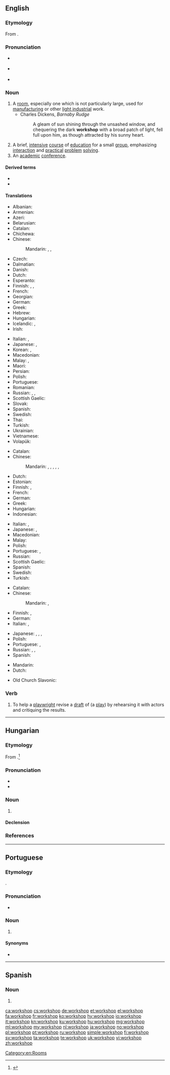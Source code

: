 {{also|Workshop}}
==English==
{{was wotd|2007|December|24}}

===Etymology===
From {{compound|work|shop|lang=en}}.

===Pronunciation===
* {{a|RP}} {{IPA|/ˈwɜːk.ʃɒp/|lang=en}}
* {{a|US}} {{IPA|/ˈwɝk.ʃɑp/|lang=en}}
* {{audio|en-us-workshop.ogg|Audio (US)|lang=en}}

===Noun===
{{en-noun|head=[[work]][[shop]]}}

# A [[room]], especially one which is not particularly large, used for [[manufacturing]] or other [[light industry|light industrial]] work.
#* Charles Dickens, ''Barnaby Rudge''
#*: A gleam of sun shining through the unsashed window, and chequering the dark '''workshop''' with a broad patch of light, fell full upon him, as though attracted by his sunny heart.
# A brief, [[intensive]] [[course]] of [[education]] for a small [[group]], emphasizing [[interaction]] and [[practical]] [[problem]] [[solving]].
# An [[academic]] [[conference]].

====Derived terms====
* {{l|en|idle hands are the devil's workshop}}
* {{l|en|Santa's workshop}}

====Translations====
{{trans-top|small manufacturing room}}
* Albanian: {{t-needed|sq}}
* Armenian: {{t|hy|արհեստանոց}}
* Azeri: {{t|az|atelye}}
* Belarusian: {{t|be|майстэ́рня|f|sc=Cyrl}}
* Catalan: {{t+|ca|taller|m}}
* Chichewa: {{t|ny|shopo}}
* Chinese:
*: Mandarin: {{t+|cmn|車間|sc=Hani}}, {{t+|cmn|车间|tr=chējiān|sc=Hani}}, {{t+|cmn|作坊|tr=zuōfang|sc=Hani}}
* Czech: {{t|cs|dílna|f}}
* Dalmatian: {{t|dlm|botaiga|f}}
* Danish: {{t|da|værksted|n}}
* Dutch: {{t+|nl|atelier|n}}
* Esperanto: {{t-needed|eo}}
* Finnish: {{t|fi|työpaja}}, {{t+|fi|verstas}}, {{t+|fi|paja}}
* French: {{t+|fr|atelier|m}}
* Georgian: {{t|ka|სახელოსნო}}
* German: {{t+|de|Werkstatt|f}}
* Greek: {{t+|el|εργαστήριο|n}}
* Hebrew: {{t+|he|סַדְנָה|f|tr=sadná}}
* Hungarian: {{t+|hu|műhely}}
* Icelandic: {{t+|is|smiðja|f}}, {{t+|is|verkstæði|n}}
* Irish: {{t|ga|ceárta|f}}
{{trans-mid}}
* Italian: {{t+|it|laboratorio|m}}, {{t+|it|bottega}}
* Japanese: {{t|ja|作業場|tr=さぎょうば, sagyōba|sc=Jpan}}, {{t|ja|アトリエ|tr=atorie|sc=Jpan}}
* Korean: {{t+|ko|작업장|sc=Kore}}, {{t+|ko|아틀리에|sc=Kore}}
* Macedonian: {{t|mk|работи́лница|f}}
* Malay: {{t|ms|bengkel}}, {{t+|ms|woksyop}}
* Maori: {{t|mi|wharemahi}}
* Persian: {{t+|fa|کارگاه|tr=kârgâh|sc=fa-Arab}}
* Polish: {{t+|pl|warsztat|m}}
* Portuguese: {{t+|pt|oficina|f}}
* Romanian: {{t+|ro|atelier|n}}
* Russian: {{t+|ru|мастерска́я|f}}, {{t+|ru|цех|m}}, {{t+|ru|ателье́|n|tr=atɛlʹjé}}
* Scottish Gaelic: {{t|gd|bùth-obrach|f}}
* Slovak: {{t|sk|dielňa|f}}
* Spanish: {{t+|es|taller|m}}
* Swedish: {{t+|sv|verkstad|c}}
* Thai: {{t-needed|th}}
* Turkish: {{t+|tr|atölye}}
* Ukrainian: {{t|uk|майсте́рня|f|sc=Cyrl}}
* Vietnamese: {{t+|vi|xưởng}}
* Volapük: {{t+|vo|voböp}}
{{trans-bottom}}

{{trans-top|intensive course of education}}
* Catalan: {{t+|ca|taller|m}}
* Chinese:
*: Mandarin: {{t+|cmn|研討會|sc=Hani}}, {{t+|cmn|研讨会|tr=yántǎohuì|sc=Hani}}, {{t+|cmn|講習會|sc=Hani}}, {{t+|cmn|讲习会|tr=jiǎngxíhuì|sc=Hani}}, {{t+|cmn|講習班|sc=Hani}}, {{t+|cmn|讲习班|tr=jiǎngxíbān|sc=Hani}}
* Dutch: {{t+|nl|workshop}}
* Estonian: {{t|et|õpituba}}
* Finnish: {{t|fi|työpaja}}, {{t|fi|ryhmätyökurssi}}
* French: {{t+|fr|atelier|m}}
* German: {{t+|de|Workshop|m}}
* Greek: {{t+|el|εργαστήρια|n-p}}
* Hungarian: {{t|hu|intenzív kurzus}}
* Indonesian: {{t+|id|lokakarya}}
{{trans-mid}}
* Italian: {{t+|it|laboratorio|m}}, {{t+|it|workshop}}
* Japanese: {{t|ja|講習会|tr=こうしゅうかい, kōshūkai|sc=Jpan}}, {{t|ja|研修会|tr=けんしゅうかい, kenshūkai|sc=Jpan}}
* Macedonian: {{t|mk|работи́лница|f}}
* Malay: {{t|ms|bengkel}}
* Polish: {{t|pl|warsztaty|p}}
* Portuguese: {{t+|pt|seminário|m}}, {{t+|pt|workshop|m}}
* Russian: {{t+|ru|семина́р|m}}
* Scottish Gaelic: {{t|gd|bùth-obrach|f}}
* Spanish: {{t+|es|taller|m}}
* Swedish: {{t+|sv|workshop|c}}
* Turkish: {{t+|tr|çalıştay}}
{{trans-bottom}}

{{trans-top|academic conference}}
* Catalan: {{t+|ca|seminari|m}}
* Chinese:
*: Mandarin: {{t+|cmn|研討會|sc=Hani}}, {{t+|cmn|研讨会|tr=yántǎohuì|sc=Hani}}
* Finnish: {{t|fi|työpaja}}, {{t+|fi|workshop}}
* German: {{t+|de|Workshop|m}}
* Italian: {{t+|it|seminario}}, {{t+|it|workshop}}
{{trans-mid}}
* Japanese: {{t|ja|講習会|tr=こうしゅうかい, kōshūkai|sc=Jpan}}, {{t|ja|研修会|tr=けんしゅうかい, kenshūkai|sc=Jpan}}, {{t|ja|作業部会|tr=さぎょうぶかい, sagyōbukai|sc=Jpan}}, {{t+|ja|ワークショップ|tr=wākushoppu|sc=Jpan}}
* Polish: {{t|pl|[[warsztaty]] [[akademickie]]|p}}
* Portuguese: {{t+|pt|seminário|m}}, {{t+|pt|colóquio|m}}
* Russian: {{t+|ru|се́кция|f}}, {{t+|ru|семина́р|m}}, {{t+|ru|симпо́зиум|m}}
* Spanish: {{t+|es|taller|m}}
{{trans-bottom}}

{{checktrans-top}}
* Mandarin: {{t-check|cmn|工作坊|sc=Hani}}
* Dutch: {{t+check|nl|werkplaats|f|m}}
{{trans-mid}}
* Old Church Slavonic: {{t-check|cu|дѣльникъ|m|tr=dělĭnikŭ|sc=Cyrs}}
{{trans-bottom}}

===Verb===
{{en-verb|workshops|workshopping|workshopped}}

# {{lb|en|transitive}} To help a [[playwright]] revise a [[draft]] of (a [[play]]) by rehearsing it with actors and critiquing the results.

[[Category:en:Rooms]]

----

==Hungarian==

===Etymology===
From {{etyl|en|hu}} {{m|en|workshop}}.<ref>{{R:TotfalusiEty 2005}}</ref>

===Pronunciation===
* {{hu-IPA|vörksop}}
* {{hyphenation|work|shop|lang=hu}}

===Noun===
{{hu-noun|ok}}

# {{l|en|workshop}}

====Declension====
{{hu-infl-nom|workshopo|o}}{{hu-pos-otok|workshop|j|jai}}

===References===
<references/>

----

==Portuguese==

===Etymology===
{{bor|pt|en|workshop}}.

===Pronunciation===
* {{a|Brazil}} {{IPA|/ˌwoʁk.ˈʃɔp/|/ˌwoʁk.ˈʃɔ.pi/|lang=pt}}

===Noun===
{{pt-noun|m|s}}

# {{l|en|workshop}} {{gloss|intensive course of education in a specific subject}}

====Synonyms====
* {{l|pt|seminário}}

----

==Spanish==

===Noun===
{{es-noun|m}}

# {{l|en|workshop}}

[[ca:workshop]]
[[cs:workshop]]
[[de:workshop]]
[[et:workshop]]
[[el:workshop]]
[[fa:workshop]]
[[fr:workshop]]
[[ko:workshop]]
[[hy:workshop]]
[[io:workshop]]
[[it:workshop]]
[[kn:workshop]]
[[ku:workshop]]
[[hu:workshop]]
[[mg:workshop]]
[[ml:workshop]]
[[my:workshop]]
[[nl:workshop]]
[[ja:workshop]]
[[no:workshop]]
[[pl:workshop]]
[[pt:workshop]]
[[ru:workshop]]
[[simple:workshop]]
[[fi:workshop]]
[[sv:workshop]]
[[ta:workshop]]
[[te:workshop]]
[[uk:workshop]]
[[vi:workshop]]
[[zh:workshop]]